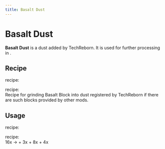 ```yaml
---
title: Basalt Dust
---
```


<ItemImage file="basalt_dust" alt="Basalt Dust" size="200" />

# Basalt Dust

**Basalt Dust** is a dust added by TechReborn. It is used for further processing in <McItem slug="techreborn:industrial_centrifuge" inline={true}/>.

## Recipe

<McItem slug="minecraft:crafting_table" inline={true}/> recipe:  
<CraftingTable recipe="input techreborn:small_pile_of_basalt_dust techreborn:small_pile_of_basalt_dust air input techreborn:small_pile_of_basalt_dust techreborn:small_pile_of_basalt_dust air input air air air output techreborn:basalt_dust"/>

<McItem slug="techreborn:grinder" inline={true}/> recipe:  
Recipe for grinding Basalt Block into dust registered by TechReborn if there are such blocks provided by other mods.

## Usage

<McItem slug="minecraft:crafting_table" inline={true}/> recipe:  
<CraftingTable recipe="input air air air input air techreborn:basalt_dust air input air air air output techreborn:small_pile_of_basalt_dust,4"/>

<McItem slug="techreborn:industrial_centrifuge" inline={true}/> recipe:  
16x <McItem slug="techreborn:basalt_dust" inline={true}/> → <McItem slug="techreborn:peridot_dust" inline={true}/> + 3x <McItem slug="techreborn:calcite_dust" inline={true}/> + 8x <McItem slug="techreborn:flint_dust" inline={true}/> + 4x <McItem slug="techreborn:dark_ashes" inline={true}/>
